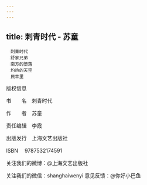 ```yaml
---
---
---
```

title: 刺青时代 - 苏童
---


```
　刺青时代
　舒家兄弟
　南方的堕落
　灼热的天空
　民丰里
```



版权信息



书  名　刺青时代


作  者　苏童


责任编辑　李霞


出版发行　上海文艺出版社


ISBN 　9787532174591


关注我们的微博：@上海文艺出版社


关注我们的微信：shanghaiwenyi 意见反馈：@你好小巴鱼